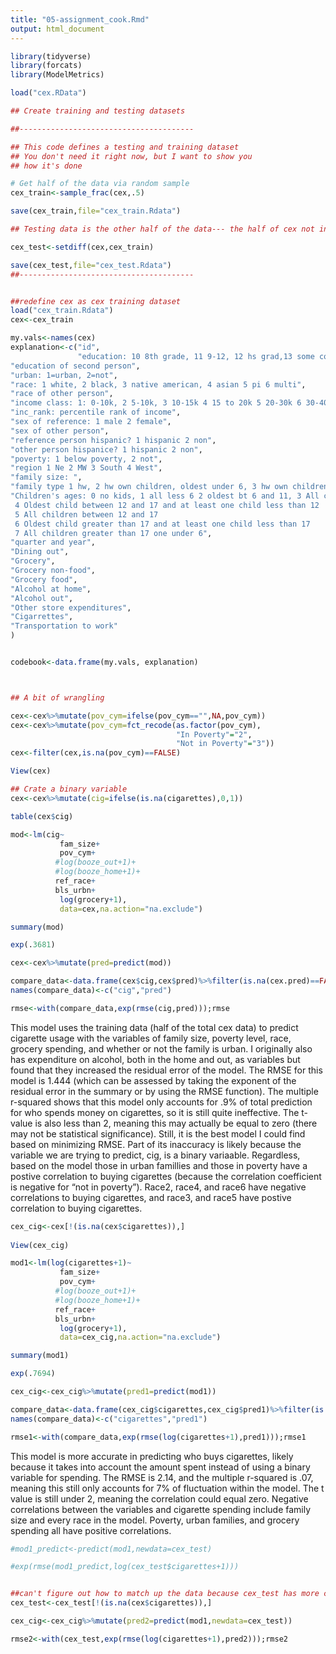 ```yaml
---
title: "05-assignment_cook.Rmd"
output: html_document
---
```


```r

library(tidyverse)
library(forcats)
library(ModelMetrics)

load("cex.RData")

## Create training and testing datasets

##---------------------------------------

## This code defines a testing and training dataset
## You don't need it right now, but I want to show you
## how it's done

# Get half of the data via random sample
cex_train<-sample_frac(cex,.5)

save(cex_train,file="cex_train.Rdata")

## Testing data is the other half of the data--- the half of cex not in the training dataset

cex_test<-setdiff(cex,cex_train)

save(cex_test,file="cex_test.Rdata")
##---------------------------------------


##redefine cex as cex training dataset
load("cex_train.Rdata")
cex<-cex_train

my.vals<-names(cex)
explanation<-c("id",
               "education: 10 8th grade, 11 9-12, 12 hs grad,13 some college, 14 assoc, 15 bach 16 masters, 17 prof",
"education of second person",
"urban: 1=urban, 2=not",
"race: 1 white, 2 black, 3 native american, 4 asian 5 pi 6 multi",
"race of other person",
"income class: 1: 0-10k, 2 5-10k, 3 10-15k 4 15 to 20k 5 20-30k 6 30-40k 7 40-50k 8 50-70k 9 70k+",
"inc_rank: percentile rank of income",
"sex of reference: 1 male 2 female",
"sex of other person",
"reference person hispanic? 1 hispanic 2 non",
"other person hispanice? 1 hispanic 2 non",
"poverty: 1 below poverty, 2 not",
"region 1 Ne 2 MW 3 South 4 West",
"family size: ",
"family type 1 hw, 2 hw own children, oldest under 6, 3 hw own children oldest 6-17, 4 hw own children oldest over 17, 5 all other hws, 6 one parent male, kids under 18, 7 one parent female, kids under 18, 8 single, 9 other ",
"Children's ages: 0 no kids, 1 all less 6 2 oldest bt 6 and 11, 3 All children between 6 and 11
 4 Oldest child between 12 and 17 and at least one child less than 12
 5 All children between 12 and 17
 6 Oldest child greater than 17 and at least one child less than 17
 7 All children greater than 17 one under 6",
"quarter and year",
"Dining out",
"Grocery",
"Grocery non-food",
"Grocery food",
"Alcohol at home",
"Alcohol out",
"Other store expenditures",
"Cigarrettes",
"Transportation to work"
)


codebook<-data.frame(my.vals, explanation)



## A bit of wrangling

cex<-cex%>%mutate(pov_cym=ifelse(pov_cym=="",NA,pov_cym))
cex<-cex%>%mutate(pov_cym=fct_recode(as.factor(pov_cym),
                                     "In Poverty"="2",
                                     "Not in Poverty"="3"))
cex<-filter(cex,is.na(pov_cym)==FALSE)

View(cex)
```

```r
## Crate a binary variable
cex<-cex%>%mutate(cig=ifelse(is.na(cigarettes),0,1))

table(cex$cig)
```  

```r
mod<-lm(cig~
           fam_size+
           pov_cym+
          #log(booze_out+1)+
          #log(booze_home+1)+
          ref_race+
          bls_urbn+
           log(grocery+1),
           data=cex,na.action="na.exclude")

summary(mod)

exp(.3681)

cex<-cex%>%mutate(pred=predict(mod))

compare_data<-data.frame(cex$cig,cex$pred)%>%filter(is.na(cex.pred)==FALSE)
names(compare_data)<-c("cig","pred")

rmse<-with(compare_data,exp(rmse(cig,pred)));rmse

```

This model uses the training data (half of the total cex data) to predict cigarette usage with the variables of family size, poverty level, race, grocery spending, and whether or not the family is urban. I originally also has expenditure on alcohol, both in the home and out, as variables but found that they increased the residual error of the model. The RMSE for this model is 1.444 (which can be assessed by taking the exponent of the residual error in the summary or by using the RMSE function). The multiple r-squared shows that this model only accounts for .9% of total prediction for who spends money on cigarettes, so it is still quite ineffective. The t-value is also less than 2, meaning this may actually be equal to zero (there may not be statistical significance). Still, it is the best model I could find based on minimizing RMSE. Part of its inaccuracy is likely because the variable we are trying to predict, cig, is a binary variaable. Regardless, based on the model those in urban famillies and those in poverty have a postive correlation to buying cigarettes (because the correlation coefficient is negative for "not in poverty"). Race2, race4, and race6 have negative correlations to buying cigarettes, and race3, and race5 have postive correlation to buying cigarettes.

```r
cex_cig<-cex[!(is.na(cex$cigarettes)),]
                  
View(cex_cig)

```

```r
mod1<-lm(log(cigarettes+1)~
           fam_size+
           pov_cym+
          #log(booze_out+1)+
          #log(booze_home+1)+
          ref_race+
          bls_urbn+
           log(grocery+1),
           data=cex_cig,na.action="na.exclude")

summary(mod1)

exp(.7694)

cex_cig<-cex_cig%>%mutate(pred1=predict(mod1))

compare_data<-data.frame(cex_cig$cigarettes,cex_cig$pred1)%>%filter(is.na(cex_cig.pred1)==FALSE)
names(compare_data)<-c("cigarettes","pred1")

rmse1<-with(compare_data,exp(rmse(log(cigarettes+1),pred1)));rmse1

```
This model is more accurate in predicting who buys cigarettes, likely because it takes into account the amount spent instead of using a binary variable for spending. The RMSE is 2.14, and the multiple r-squared is .07, meaning this still only accounts for 7% of fluctuation within the model. The t value is still under 2, meaning the correlation could equal zero. Negative correlations between the variables and cigarette spending include family size and every race in the model. Poverty, urban families, and grocery spending all have positive correlations. 

```r
#mod1_predict<-predict(mod1,newdata=cex_test)

#exp(rmse(mod1_predict,log(cex_test$cigarettes+1)))


##can't figure out how to match up the data because cex_test has more columns than cex_cig since I omitted all the columns without data in the cigarette variable for the cex data
cex_test<-cex_test[!(is.na(cex$cigarettes)),]

cex_cig<-cex_cig%>%mutate(pred2=predict(mod1,newdata=cex_test))

rmse2<-with(cex_test,exp(rmse(log(cigarettes+1),pred2)));rmse2

```
